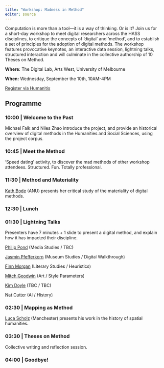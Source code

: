 ```yaml
---
title: "Workshop: Madness in Method"
editor: source
---
```


Computation is more than a tool—it is a way of thinking. Or is it? Join us for a short-day workshop to meet digital researchers across the HASS disciplines, to critique the concepts of ‘digital’ and ‘method’, and to establish a set of principles for the adoption of digital methods. The workshop features provocative keynotes, an interactive data session, lightning talks, structured interaction and will culminate in the collective authorship of 10 Theses on Method.

**Where:** The Digital Lab, Arts West, University of Melbourne

**When:** Wednesday, September the 10th, 10AM-4PM

[Register via Humanitix](https://events.humanitix.com/madness-in-method)

## Programme

### 10:00 | Welcome to the Past

Michael Falk and Niles Zhao introduce the project, and provide an historical overview of digital methods in the Humanities and Social Sciences, using the project corpus.

### 10:45 | Meet the Method

'Speed dating' activity, to discover the mad methods of other workshop attendees. Structured. Fun. Totally professional.

### 11:30 | Method and Materiality

[Kath Bode](https://researchportalplus.anu.edu.au/en/persons/katherine-bode) (ANU) presents her critical study of the materiality of digital methods.

### 12:30 | Lunch

### 01:30 | Lightning Talks

Presenters have 7 minutes + 1 slide to present a digital method, and explain how it has impacted their discipline.

[Philip Pond](https://findanexpert.unimelb.edu.au/profile/858659-philip-pond) (Media Studies / TBC)

[Jasmin Pfefferkorn](https://jasminpfefferkorn.com/about) (Museum Studies / Digital Walkthrough)

[Finn Morgan](https://www.fiannualamorgan.com/cv) (Literary Studies / Heuristics)

[Mitch Goodwin](https://lobster-celery-ghdj.squarespace.com/home) (Art / Style Parameters)

[Kim Doyle](https://findanexpert.unimelb.edu.au/profile/637022-kim-doyle) (TBC / TBC)

[Nat Cutter](https://natcutter.com/) (AI / History)

### 02:30 | Mapping as Method

[Luca Scholz](https://lucascholz.com/) (Manchester) presents his work in the history of spatial humanities.

### 03:30 | Theses on Method

Collective writing and reflection session.

### 04:00 | Goodbye!
